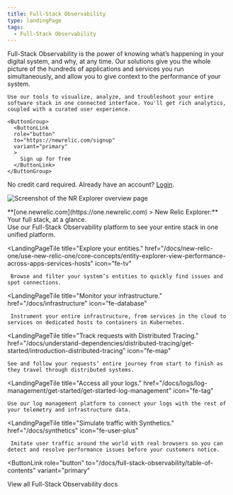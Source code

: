 ```yaml
---
title: Full-Stack Observability
type: landingPage
tags:
  - Full-Stack Observability
---
```


<LandingPageHero>
  <HeroContent>
    Full-Stack Observability is the power of knowing what’s happening in your digital system, and why, at any time. Our solutions give you the whole picture of the hundreds of applications and services you run simultaneously, and allow you to give context to the performance of your system. 

    Use our tools to visualize, analyze, and troubleshoot your entire software stack in one connected interface. You'll get rich analytics, coupled with a curated user experience.

    <ButtonGroup>
      <ButtonLink
      role="button"
      to="https://newrelic.com/signup"
      variant="primary"
      >
        Sign up for free
      </ButtonLink>
    </ButtonGroup>

  No credit card required. Already have an account? [Login](http://one.newrelic.com/).


  </HeroContent>

  ![Screenshot of the NR Explorer overview page](./images/FSO_landing0.png "FSO_landing0.png")

  <figcaption>
    **[one.newrelic.com](https://one.newrelic.com) > New Relic Explorer:** Your full stack, at a glance.
  </figcaption>
</LandingPageHero>

<LandingPageTileGrid>
  <LandingPageTile
    title="Get started."
    href="/docs/full-stack-observability/observe-everything/get-started/get-started-full-stack-observability"
    icon="fe-eye"
  >
    Use our Full-Stack Observability platform to see your entire stack in one unified platform.
  </LandingPageTile>

  <LandingPageTile
    title="Explore your entities."
    href="/docs/new-relic-one/use-new-relic-one/core-concepts/entity-explorer-view-performance-across-apps-services-hosts"
    icon="fe-tv"
  >
     Browse and filter your system’s entities to quickly find issues and spot connections.
  </LandingPageTile>

  <LandingPageTile
    title="Monitor your infrastructure."
    href="/docs/infrastructure"
    icon="fe-database"
  >
     Instrument your entire infrastructure, from services in the cloud to services on dedicated hosts to containers in Kubernetes.
  </LandingPageTile>

  <LandingPageTile
    title="Track requests with Distributed Tracing."
    href="/docs/understand-dependencies/distributed-tracing/get-started/introduction-distributed-tracing"
    icon="fe-map"
  >
    See and follow your requests’ entire journey from start to finish as they travel through distributed systems.
  </LandingPageTile>

  <LandingPageTile
    title="Access all your logs."
    href="/docs/logs/log-management/get-started/get-started-log-management"
    icon="fe-tag"
  >
    Use our log management platform to connect your logs with the rest of your telemetry and infrastructure data.
  </LandingPageTile>

  <LandingPageTile
    title="Simulate traffic with Synthetics."
    href="/docs/synthetics"
    icon="fe-user-plus"
  >
     Imitate user traffic around the world with real browsers so you can detect and resolve performance issues before your customers notice.
  </LandingPageTile>
</LandingPageTileGrid>

<ButtonLink
  role="button"
  to="/docs/full-stack-observability/table-of-contents"
  variant="primary"
>
  View all Full-Stack Observability docs
</ButtonLink>
